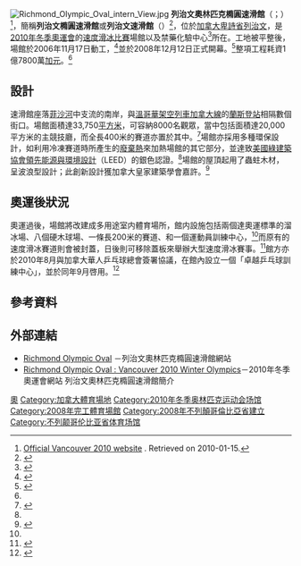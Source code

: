 {{noteTA
|T=zh-hans:列治文奥林匹克橢圆速滑馆; zh-tw:列治文奧林匹克競速滑冰館;
|1=zh-hans:列治文奥林匹克橢圆速滑馆; zh-tw:列治文奧林匹克競速滑冰館;
|2=zh-hans:速滑; zh-tw:競滑;
|3=zh-hans:速度滑冰; zh-tw:競速滑冰;
}}
{{Infobox Stadium
| name                = 列治文奧林匹克橢圆速滑館<br />''{{lang|en|Richmond Olympic Oval}}''<br />''{{lang|fr|Anneau olympique de Richmond}}''
| nickname            = 
| image               = [[File:Richmond_Olympic_Oval_front_view_2.jpg|250px]]
| fullname            = 
| former_names        = 
| location            = [[加拿大|加拿大]][[卑詩省|卑詩省]][[列治文|列治文]]<br />River Road 6111號
| coordinates         = 
| broke_ground        = 2006年
| built               = 
| opened              = 2008年
| renovated           = 
| expanded            = 
| closed              = 
| demolished          = 
| owner               = 
| operator            = 
| surface             = 
| scoreboard          = 
| construction_cost   = 1億7800萬[[加元|加元]]
| architect           = Cannon Design, Glotman Simpson
| project_manager     = 
| structural engineer = 
| services engineer   = 
| general_contractor  = 
| main_contractors    = 
| capacity            = 8,000人
| record_attendance   = 
| dimensions          = 
| tenants             = 
}}
[[File:Richmond_Olympic_Oval_intern_View.jpg|thumb]]
'''列治文奧林匹克橢圓速滑館'''（{{lang-en|Richmond Olympic Oval}}；{{lang-fr|Anneau olympique de Richmond}}）<ref>[http://www.vancouver2010.com/fr/olympique-guide-spectateur/sites/anneau-olympique-de-richmond/ Official Vancouver 2010 website] {{Wayback|url=http://www.vancouver2010.com/fr/olympique-guide-spectateur/sites/anneau-olympique-de-richmond/ |date=20101226085248 }} {{fr}}. Retrieved on 2010-01-15.</ref>，簡稱'''列治文橢圓速滑館'''或'''列治文速滑館'''（{{lang|en|Richmond Oval}}）<ref name='CBCOvalOpen'>{{cite news |url=http://www.cbc.ca/canada/british-columbia/story/2008/12/13/van-richmond-oval-open.html |title=Richmond Olympic Oval opens to public |accessdate=2009-05-22 |publisher=CBC News |date=2008-12-13 |archive-date=2008-12-14 |archive-url=https://web.archive.org/web/20081214130027/http://www.cbc.ca/canada/british-columbia/story/2008/12/13/van-richmond-oval-open.html |dead-url=no }}</ref>，位於[[加拿大|加拿大]][[卑詩省|卑詩省]][[列治文|列治文]]，是[[2010年冬季奧運會|2010年冬季奧運會]]的[[2010年冬季奧林匹克運動會速度滑冰比賽|速度滑冰比賽]]場館以及禁藥化驗中心<ref name='CityOval'>{{cite web |url=http://www.vancouver2010.com/more-2010-information/about-vanoc/anti-doping/ |title=Anti-Doping : Vancouver 2010 Winter Olympics |accessdate=2010-10-11 |publisher=溫哥華奧組委 |archive-date=2010-09-10 |archive-url=https://web.archive.org/web/20100910012253/http://www.vancouver2010.com/more-2010-information/about-vanoc/anti-doping/ |dead-url=no }}</ref>所在。工地被平整後，場館於2006年11月17日動工，<ref name='GlobeOvalStart'>{{cite web |url=http://www.theglobeandmail.com/servlet/story/LAC.20061118.BCOLYMPICS18/TPStory/National |title=Construction Starts|accessdate=2006-11-18 |publisher=Globe and Mail}}</ref>並於2008年12月12日正式開幕。<ref name='VANOCOvalOpen'>{{cite web |url=http://www.vancouver2010.com/en/news/news-releases/-/61802/32566/tusb8j/vanoc-board-of-directors-appro.html |title=VANOC Board of Directors approves revised budget in principle; Jack Poole re-elected as chairman |accessdate=2008-12-10 |publisher=VANOC |archive-date=2009-09-08 |archive-url=https://web.archive.org/web/20090908143552/http://www.vancouver2010.com/en/news/news-releases/-/61802/32566/tusb8j/vanoc-board-of-directors-appro.html |dead-url=no }}</ref>整項工程耗資1億7800萬[[加元|加元]]。<ref name='CTVOval'/>

==設計==
速滑館座落[[菲沙河|菲沙河]]中支流的南岸，與[[溫哥華架空列車|溫哥華架空列車]][[加拿大線|加拿大線]]的[[蘭斯登站|蘭斯登站]]相隔數個街口。場館面積達33,750[[平方米|平方米]]，可容納8000名觀眾，當中包括面積達20,000平方米的主競技廳，而全長400米的賽道亦置於其中。<ref name='CTVOval'>{{cite web |url=http://www.ctvolympics.ca/about-vancouver/venues/olympic-oval/index.html |title=About Vancouver: Richmond Venues: Richmond Olympic Oval |accessdate=2009-05-22 |publisher=CTV News |archive-date=2010-03-11 |archive-url=https://web.archive.org/web/20100311232910/http://www.ctvolympics.ca/about-vancouver/venues/olympic-oval/index.html |dead-url=no }}</ref>場館亦採用多種環保設計，如利用冷凍賽道時所產生的[[廢棄熱|廢棄熱]]來加熱場館的其它部分，並達致[[美國綠建築協會|美國綠建築協會]][[領先能源與環境設計|領先能源與環境設計]]（LEED）的銀色認證。<ref name='CTVOval'/>場館的屋頂起用了蟲蛀木材，呈波浪型設計；此創新設計獲加拿大皇家建築學會嘉許。<ref name='SunOvalAward'>{{cite web |url=http://www.vancouversun.com/sports/Richmond+Olympic+Oval+sparkling+jewel/2021642/story.html |title=Richmond Olympic Oval a sparkling jewel |accessdate=2010-10-11 |publisher=《[[溫哥華太陽報|溫哥華太陽報]]》 |deadurl=yes |archiveurl=https://web.archive.org/web/20091003013536/http://www.vancouversun.com/sports/Richmond+Olympic+Oval+sparkling+jewel/2021642/story.html |archivedate=2009-10-03 }}</ref>

==奧運後狀況==
奧運過後，場館將改建成多用途室内體育場所，館内設施包括兩個達奧運標準的溜冰場、八個硬木球場、一條長200米的賽道、和一個運動員訓練中心，<ref name='CTVOval'/>而原有的速度滑冰賽道則會被封蓋，日後則可移除蓋板來舉辦大型速度滑冰賽事。<ref>{{cite web|url=http://richmondoval.ca/docs/richmond_olympic_oval_legacy_conversion_march_3_2010.pdf|title=Record Setting Richmond Olympic Oval to Open in April; Legacy Conversion to Continue into Summer|accessdate=2010-10-11|publisher=列治文奧林匹克橢圓速滑館網站}}{{dead link|date=2017年11月 |bot=InternetArchiveBot |fix-attempted=yes }}</ref>館方亦於2010年8月與加拿大華人乒乓球總會簽署協議，在館內設立一個「卓越乒乓球訓練中心」，並於同年9月啓用。<ref>{{cite web|url=http://www.mingpaovan.com/htm/News/20100819/vasa.htm|title=列市速滑館開乒球中心 培養乒壇好手 下月啟用|accessdate=2010-10-11|publisher=《[[明報|明報]]》加西版|deadurl=yes|archiveurl=https://web.archive.org/web/20100923203828/http://www.mingpaovan.com/htm/News/20100819/vasa.htm|archivedate=2010-09-23}}</ref>

==參考資料==
{{reflist|2}}

==外部連結==
{{commonscat|Richmond Olympic Oval}}
* [http://www.richmondoval.ca/ Richmond Olympic Oval] {{Wayback|url=http://www.richmondoval.ca/ |date=20201112005311 }}－列治文奧林匹克橢圓速滑館網站
* [http://www.vancouver2010.com/richmond-olympic-oval/ Richmond Olympic Oval : Vancouver 2010 Winter Olympics]{{Wayback|url=http://www.vancouver2010.com/richmond-olympic-oval/ |date=20100822002348 }}－2010年冬季奧運會網站 列治文奧林匹克橢圓速滑館簡介
{{coord|49|10|29|N|123|9|5|W|display=title}}

[[Category:列治文建築物|奧]]
[[Category:加拿大體育場地|Category:加拿大體育場地]]
[[Category:2010年冬季奥林匹克运动会场馆|Category:2010年冬季奥林匹克运动会场馆]]
[[Category:2008年完工體育場館|Category:2008年完工體育場館]]
[[Category:2008年不列顛哥倫比亞省建立|Category:2008年不列顛哥倫比亞省建立]]
[[Category:不列颠哥伦比亚省体育场馆|Category:不列颠哥伦比亚省体育场馆]]